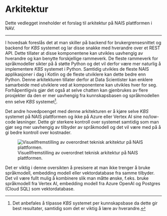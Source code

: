 # Arkitektur

Dette vedlegget inneholder et forslag til arkitektur på NAIS plattformen i NAV.

---

I hovedsak foreslås det at man skiller på backend for brukergrensesnittet og
backend for _KBS_ systemet og lar disse snakke med hverandre over et REST API.
Dette tillater at disse komponentene kan utvikles uavhengig av hverandre og kan
benytte forskjellige rammeverk. De fleste rammeverk for språkmodeller sikter på
å støtte Python og det vil derfor være mer naturlig å implementere _KBS_
systemet i Python. Samtidig utvikles de fleste NAIS applikasjoner i dag i Kotlin
og de fleste utviklere kan dette bedre enn Python. Denne arkitekturen tillater
derfor at Data Scientister kan enklere samarbeide med utviklere ved at
komponentene kan utvikles hver for seg. Forhåpentligvis gjør det også at selve
chatten kan gjenbrukes av flere prosjekter da den er mer uavhengig fra
kunnskapsbasen og språkmodellen enn selve _KBS_ systemet[^1].

Det andre hovedpoenget med denne arkitekturen er å kjøre selve _KBS_ systemet på
NAIS plattformen og ikke på Azure eller Vertex AI sine no/low-code løsninger.
Dette gir sterkere kontroll over systemet samtidig som man gjør seg mer
uavhengig av tilbyder av språkmodell og det vil være med på å gi bedre kontroll
over kostnader.

![Visuellfremstilling av overordnet teknisk arkitektur på NAIS
plattformen.](./assets/images/nais_arkitektur.png){#fig-nais-arkitektur}

Det er viktig i denne oversikten å presisere at man ikke trenger å bruke
språkmodell, embedding modell eller vektordatabase fra samme tilbyder. Det vil
være fullt mulig å kombinere slik man måtte ønske, f.eks. bruke språkmodell fra
Vertex AI, embedding modell fra Azure OpenAI og Postgres (Cloud SQL) som
vektordatabase.

[^1]: Det anbefales å tilpasse _KBS_ systemet per kunnskapsbase da dette gir
best resultater, samtidig som det er viktig å lære av hverandre.